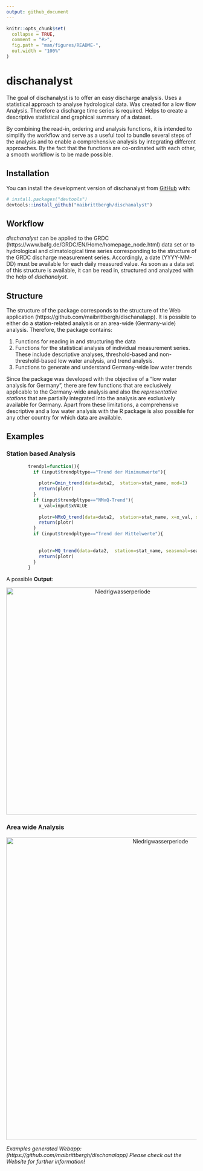 ```yaml
---
output: github_document
---
```


<!-- README.md is generated from README.Rmd. Please edit that file -->

```r
knitr::opts_chunk$set(
  collapse = TRUE,
  comment = "#>",
  fig.path = "man/figures/README-",
  out.width = "100%"
)
```

# dischanalyst

<!-- badges: start -->
<!-- badges: end -->

The goal of dischanalyst is to offer an easy discharge analysis. Uses a statistical approach to analyse hydrological data. Was created for a low flow Analysis. Therefore a discharge time series is required. Helps to create a descriptive statistical and graphical summary of a dataset.  

By combining the read-in, ordering and analysis functions, it is intended to simplify the workflow and serve as a useful tool to bundle several steps of the analysis and to enable a comprehensive analysis by integrating different approaches. By the fact that the functions are co-ordinated with each other, a smooth workflow is to be made possible.

## Installation

You can install the development version of dischanalyst from [GitHub](https://github.com/) with:

``` r
# install.packages("devtools")
devtools::install_github("maibrittbergh/dischanalyst")
```

## Workflow

*dischanalyst* can be applied to the GRDC (https://www.bafg.de/GRDC/EN/Home/homepage_node.html) data set or to hydrological and climatological time series corresponding to the structure of the GRDC discharge measurement series. Accordingly, a date (YYYY-MM-DD) must be available for each daily measured value. As soon as a data set of this structure is available, it can be read in, structured and analyzed with the help of *dischanalyst*. 



## Structure

The structure of the package corresponds to the structure of the Web application (https://github.com/maibrittbergh/dischanalapp). It is possible to either do a station-related analysis or an area-wide (Germany-wide) analysis. Therefore, the package contains:

1. Functions for reading in and structuring the data 
2. Functions for the statistical analysis of individual measurement series. These include descriptive analyses, threshold-based and non-threshold-based low water analysis, and trend analysis.
3. Functions to generate and understand Germany-wide low water trends


Since the package was developed with the objective of a "low water analysis for Germany", there are few functions that are exclusively applicable to the Germany-wide analysis and also the *representative stations* that are partially integrated into the analysis are exclusively available for Germany. Apart from these limitations, a comprehensive descriptive and a low water analysis with the R package is also possible for any other country for which data are available. 

## Examples
### Station based Analysis 
```r
  
        trendpl=function(){
          if (input$trendpltype=="Trend der Minimumwerte"){
            
            plotr=Qmin_trend(data=data2,  station=stat_name, mod=1) 
            return(plotr)
          }
          if (input$trendpltype=="NMxQ-Trend"){
            x_val=input$xVALUE
            
            plotr=NMxQ_trend(data=data2,  station=stat_name, x=x_val, seasonal=season, graphic=T)
            return(plotr)
          }
          if (input$trendpltype=="Trend der Mittelwerte"){
            
            
            plotr=MQ_trend(data=data2,  station=stat_name, seasonal=seas )
            return(plotr)
          }
        }
```

A possible **Output**:

<center>
    <img src="zyp-trend.png" alt="Niedrigwasserperiode" width="600" />
</center>



### Area wide Analysis 

<center>
    <img src="map.png" alt="Niedrigwasserperiode" width="800" />
</center>



*Examples generated Webapp: (https://github.com/maibrittbergh/dischanalapp) Please check out the Website for further information!*
